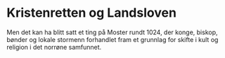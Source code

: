 # Kristenretten og Landsloven

Men det kan ha blitt satt et ting på Moster rundt 1024, der konge, biskop, bønder og lokale stormenn forhandlet fram et grunnlag for skifte i kult og religion i det norrøne samfunnet. 
